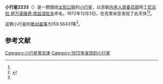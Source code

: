 {{Infobox planet
| bgcolour = #FFFFC0
| name = 2233 Kuznetsov
| symbol = 
| image = 
| caption = 
| discovery = yes
| discovery_ref = 
| discoverer = {{link-en|柳德米拉·瓦斯列娜·朱然勒娃|Lyudmila Vasilyevna Zhuravleva}}
| discovery_site = [[克里米亚|克里米亚]] 
| discovered = 1972年12月3日
| designations = yes
| mp_name = 
| named_after = 
| alt_names = 1972 XE1/ 1957 LL / 1958 XA / 1965 YC / 1968 QF1 / 1973 AO3 / 1977 FS2 / 1979 XD
| mp_category = [[主带小行星|主带小行星]]
| orbit_ref = <ref name="a">[http://ssd.jpl.nasa.gov/sbdb.cgi?sstr=2233 2233 Kuznetsov] {{Wayback|url=http://ssd.jpl.nasa.gov/sbdb.cgi?sstr=2233 |date=20201020035813 }}，小行星數據庫瀏覽器（JPL Small-Body Database Browser）－[[美国国家航空航天局|美国国家航空航天局]]喷气推进实验室</ref>
| epoch = 2456400.5 (2013年4月18日更新)
| aphelion = {{convert|2.4621264|AU|km|3|abbr=on|lk=out}}
| perihelion = {{convert|2.0939490|AU|km|3|abbr=on}}
| semimajor = {{convert|2.2780377|AU|km|3|abbr=on}}
| eccentricity = 0.0808102
| period = 1255.855864 [[日|日]]<br />3.44[[儒略年|儒略年]]
| avg_speed = 
| inclination = 3.41539
| asc_node = 247.30945
| mean_anomaly = 
| arg_peri = 159.56431
| satellites = 
| physical_characteristics = yes
| dimensions = 
| mass = 
| density = 
| surface_grav = 
| escape_velocity = 
| sidereal_day = 
| axial_tilt = 
| pole_ecliptic_lat = 
| pole_ecliptic_lon = 
| albedo = 
| temperatures= 
| temp_name1 = 
| mean_temp_1 = 
| max_temp_1 = 
| temp_name2 = 
| max_temp_2 = 
| spectral_type = 
| abs_magnitude = 159.56431
}}

'''小行星2233'''（{{lang-en|2233 Kuznetsov}}）是一颗围绕[[太阳|太阳]][[公转|公转]]的[[小行星|小行星]]，以苏联[[内务人民委员部|内务人民委员部]]特工[[尼古拉·伊万诺维奇·库兹涅佐夫|尼古拉·伊万诺维奇·库兹涅佐夫]]命名。1972年12月3日，{{link-en|柳德米拉·瓦斯列娜·朱然勒娃|Lyudmila Vasilyevna Zhuravleva}}在克里米亚发现了此天体<ref name="a" /><ref>{{cite news|title=小行星列表|url=http://cfa-www.harvard.edu/iau/lists/NumberedMPs.txt|accessdate=2013-07-08|newspaper=哈佛大学|archive-date=2008-05-17|archive-url=https://web.archive.org/web/20080517010638/http://cfa-www.harvard.edu/iau/lists/NumberedMPs.txt|dead-url=no}}</ref>。

这颗小行星的[[绝对星等|绝对星等]]为159.56431等<ref name="a" />。

==参考文献==
{{reflist}}
{{Minor Planet Number|[[小行星2232|小行星2232]]|[[小行星2234|小行星2234]]}}

{{小天体}}

[[Category:小行星带天体|Category:小行星带天体]]
[[Category:1972年发现的小行星|Category:1972年发现的小行星]]

{{asteroid-stub}}